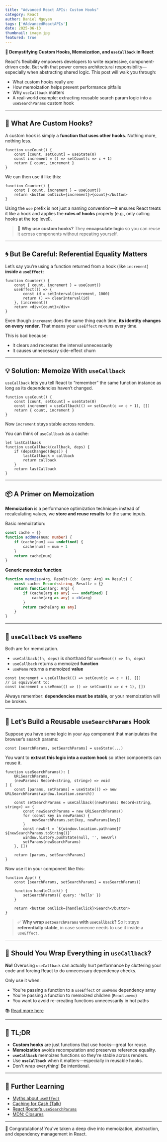 ```yaml
---
title: "Advanced React APIs: Custom Hooks"
category: React
author: Daniel Nguyen
tags: ['#AdvancedReactAPIs']
date: 2025-06-13
thumbnail: image.jpg
featured: true
---
```


**🧠 Demystifying Custom Hooks, Memoization, and `useCallback` in React**

React's flexibility empowers developers to write expressive, component-driven code. But with that power comes architectural responsibility—especially when abstracting shared logic. This post will walk you through:

* What custom hooks really are
* How memoization helps prevent performance pitfalls
* Why `useCallback` matters
* A real-world example: extracting reusable search param logic into a `useSearchParams` custom hook

---

## 🔧 What Are Custom Hooks?

A custom hook is simply a **function that uses other hooks**. Nothing more, nothing less.

```tsx
function useCount() {
	const [count, setCount] = useState(0)
	const increment = () => setCount(c => c + 1)
	return { count, increment }
}
```

We can then use it like this:

```tsx
function Counter() {
	const { count, increment } = useCount()
	return <button onClick={increment}>{count}</button>
}
```

Using the `use` prefix is not just a naming convention—it ensures React treats it like a hook and applies the **rules of hooks** properly (e.g., only calling hooks at the top level).

> 🧠 **Why use custom hooks?**
> They **encapsulate logic** so you can reuse it across components without repeating yourself.

---

## 🌀 But Be Careful: Referential Equality Matters

Let’s say you’re using a function returned from a hook (like `increment`) **inside a `useEffect`**:

```tsx
function Counter() {
	const { count, increment } = useCount()
	useEffect(() => {
		const id = setInterval(increment, 1000)
		return () => clearInterval(id)
	}, [increment])
	return <div>{count}</div>
}
```

Even though `increment` does the same thing each time, **its identity changes on every render**. That means your `useEffect` re-runs every time.

This is bad because:

* It clears and recreates the interval unnecessarily
* It causes unnecessary side-effect churn

---

## 💡 Solution: Memoize With `useCallback`

`useCallback` lets you tell React to “remember” the same function instance as long as its dependencies haven’t changed.

```tsx
function useCount() {
	const [count, setCount] = useState(0)
	const increment = useCallback(() => setCount(c => c + 1), [])
	return { count, increment }
}
```

Now `increment` stays stable across renders.

You can think of `useCallback` as a cache:

```tsx
let lastCallback
function useCallback(callback, deps) {
	if (depsChanged(deps)) {
		lastCallback = callback
		return callback
	}
	return lastCallback
}
```

---

## 📦 A Primer on Memoization

**Memoization** is a performance optimization technique: instead of recalculating values, we **store and reuse results** for the same inputs.

Basic memoization:

```ts
const cache = {}
function addOne(num: number) {
	if (cache[num] === undefined) {
		cache[num] = num + 1
	}
	return cache[num]
}
```

**Generic memoize function**:

```ts
function memoize<Arg, Result>(cb: (arg: Arg) => Result) {
	const cache: Record<string, Result> = {}
	return function(arg: Arg) {
		if (cache[arg as any] === undefined) {
			cache[arg as any] = cb(arg)
		}
		return cache[arg as any]
	}
}
```

---

## 🧠 `useCallback` vs `useMemo`

Both are for memoization.

* `useCallback(fn, deps)` is shorthand for `useMemo(() => fn, deps)`
* `useCallback` returns a memoized **function**
* `useMemo` returns a memoized **value**

```tsx
const increment = useCallback(() => setCount(c => c + 1), [])
// is equivalent to:
const increment = useMemo(() => () => setCount(c => c + 1), [])
```

Always remember: **dependencies must be stable**, or your memoization will be broken.

---

## 🧪 Let’s Build a Reusable `useSearchParams` Hook

Suppose you have some logic in your `App` component that manipulates the browser’s search params:

```tsx
const [searchParams, setSearchParams] = useState(...)
```

You want to **extract this logic into a custom hook** so other components can reuse it.

```tsx
function useSearchParams(): [
	URLSearchParams,
	(newParams: Record<string, string>) => void
] {
	const [params, setParams] = useState(() => new URLSearchParams(window.location.search))

	const setSearchParams = useCallback((newParams: Record<string, string>) => {
		const newSearchParams = new URLSearchParams()
		for (const key in newParams) {
			newSearchParams.set(key, newParams[key])
		}
		const newUrl = `${window.location.pathname}?${newSearchParams.toString()}`
		window.history.pushState(null, '', newUrl)
		setParams(newSearchParams)
	}, [])

	return [params, setSearchParams]
}
```

Now use it in your component like this:

```tsx
function App() {
	const [searchParams, setSearchParams] = useSearchParams()

	function handleClick() {
		setSearchParams({ query: 'hello' })
	}

	return <button onClick={handleClick}>Search</button>
}
```

> ✅ **Why wrap `setSearchParams` with `useCallback`?**
> So it stays **referentially stable**, in case someone needs to use it inside a `useEffect`.

---

## 🤔 Should You Wrap Everything in `useCallback`?

**No!** Overusing `useCallback` can actually hurt performance by cluttering your code and forcing React to do unnecessary dependency checks.

Only use it when:

* You're passing a function to a `useEffect` or `useMemo` dependency array
* You're passing a function to memoized children (`React.memo`)
* You want to avoid re-creating functions unnecessarily in hot paths

📚 [Read more here](https://kentcdodds.com/blog/usememo-and-usecallback)

---

## 🧵 TL;DR

* **Custom hooks** are just functions that use hooks—great for reuse.
* **Memoization** avoids recomputation and preserves reference equality.
* **`useCallback`** memoizes functions so they're stable across renders.
* Use **`useCallback`** when it matters—especially in reusable hooks.
* Don't wrap everything! Be intentional.

---

## 📘 Further Learning

* [Myths about `useEffect`](https://epicreact.dev/myths-about-useeffect)
* [Caching for Cash (Talk)](https://www.epicweb.dev/talks/caching-for-cash)
* [React Router’s `useSearchParams`](https://reactrouter.com/en/main/hooks/use-search-params)
* [MDN: Closures](https://developer.mozilla.org/en-US/docs/Web/JavaScript/Closures)

---

🎉 Congratulations! You've taken a deep dive into memoization, abstraction, and dependency management in React.

